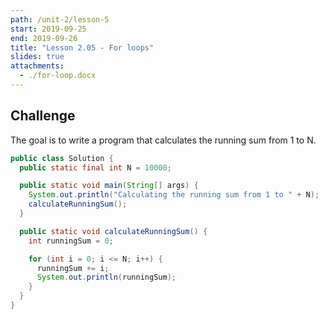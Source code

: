 ```yaml
---
path: /unit-2/lesson-5
start: 2019-09-25
end: 2019-09-26
title: "Lesson 2.05 - For loops"
slides: true
attachments:
  - ./for-loop.docx
---
```



## Challenge 

The goal is to write a program that calculates the running sum from 1 to N. 

```java 
public class Solution {
  public static final int N = 10000;

  public static void main(String[] args) {
    System.out.println("Calculating the running sum from 1 to " + N);
    calculateRunningSum();
  }

  public static void calculateRunningSum() {
    int runningSum = 0;

    for (int i = 0; i <= N; i++) {
      runningSum += i;
      System.out.println(runningSum);
    }
  }
}
```